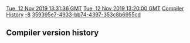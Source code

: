 [[Property:modification_date|Tue, 12 Nov 2019 13:31:36 GMT]]
[[Property:publication_date|Tue, 12 Nov 2019 13:20:00 GMT]]
[[Property:title|Compiler History]]
[[Property:weight|-8]]
[[Property:uuid|359395e7-4933-bb74-4397-353c8b6955cd]]
==Compiler version history==


{{Warning|This page as not been maintained}}

{{Note|Please check the -> [[EiffelStudio_release_notes|EiffelStudio Release Notes]]}}